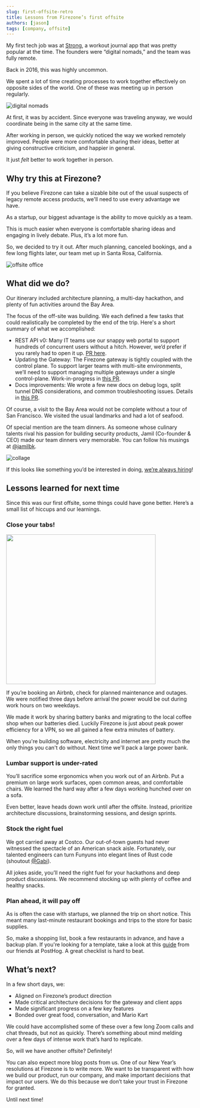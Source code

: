 ```yaml
---
slug: first-offsite-retro
title: Lessons from Firezone’s first offsite
authors: [jason]
tags: [company, offsite]
---
```


My first tech job was at [Strong](https://www.strong.app/), a workout journal app that was pretty popular at the time. The founders were “digital nomads,” and the team was fully remote.

Back in 2016, this was highly uncommon.

We spent a lot of time creating processes to work together effectively on opposite sides of the world. One of these was meeting up in person regularly.

![digital nomads](https://user-images.githubusercontent.com/52545545/211626078-6f64a4f4-ec37-40cd-8bb5-a6b9b122f351.png)

At first, it was by accident. Since everyone was traveling anyway, we would coordinate being in the same city at the same time.

After working in person, we quickly noticed the way we worked remotely improved. People were more comfortable sharing their ideas, better at giving constructive criticism, and happier in general.

It just _felt_ better to work together in person.

## Why try this at Firezone?

If you believe Firezone can take a sizable bite out of the usual suspects of legacy remote access products, we'll need to use every advantage we have.

As a startup, our biggest advantage is the ability to move quickly as a team.

This is much easier when everyone is comfortable sharing ideas and engaging in lively debate. Plus, it’s a lot more fun.

So, we decided to try it out. After much planning, canceled bookings, and a few long flights later, our team met up in Santa Rosa, California.

![offsite office](https://user-images.githubusercontent.com/52545545/211517211-ff1d5503-a367-4e6b-a670-067c447ed415.png)

## What did we do?

Our itinerary included architecture planning, a multi-day hackathon, and plenty of fun activities around the Bay Area. 

The focus of the off-site was building. We each defined a few tasks that could realistically be completed by the end of the trip. Here's a short summary of what we accomplished:

* REST API v0: Many IT teams use our snappy web portal to support hundreds of concurrent users without a hitch. However, we’d prefer if you rarely had to open it up. [PR here](https://github.com/firezone/firezone/pull/1155).
* Updating the Gateway: The Firezone gateway is tightly coupled with the control plane. To support larger teams with multi-site environments, we’ll need to support managing multiple gateways under a single control-plane. Work-in-progress in [this PR](https://github.com/firezone/firezone/pull/1205). 
* Docs improvements: We wrote a few new docs on debug logs, split tunnel DNS considerations, and common troubleshooting issues. Details in [this PR](https://github.com/firezone/firezone/pull/1194).

Of course, a visit to the Bay Area would not be complete without a tour of San Francisco. We visited the usual landmarks and had a lot of seafood.

Of special mention are the team dinners. As someone whose culinary talents rival his passion for building security products, Jamil (Co-founder & CEO) made our team dinners very memorable. You can follow his musings at [@jamilbk](https://twitter.com/jamilbk).

![collage](https://user-images.githubusercontent.com/52545545/211988059-02f3083a-116b-462e-a5ff-90af4fab63fc.png)

If this looks like something you’d be interested in doing, [we’re always hiring](https://www.ycombinator.com/companies/firezone/jobs)!

## Lessons learned for next time

Since this was our first offsite, some things could have gone better. Here’s a small list of hiccups and our learnings.

### Close your tabs!

<img src="https://user-images.githubusercontent.com/52545545/211503302-4b2e2e74-06e8-4929-aa5b-a336af25a450.png" width="400" />

If you’re booking an Airbnb, check for planned maintenance and outages. We were notified three days before arrival the power would be out during work hours on two weekdays.

We made it work by sharing battery banks and migrating to the local coffee shop when our batteries died. Luckily Firezone is just about peak power efficiency for a VPN, so we all gained a few extra minutes of battery.

When you're building software, electricity and internet are pretty much the only things you can't do without. Next time we'll pack a large power bank.

### Lumbar support is under-rated

You’ll sacrifice some ergonomics when you work out of an Airbnb. Put a premium on large work surfaces, open common areas, and comfortable chairs. We learned the hard way after a few days working hunched over on a sofa.

Even better, leave heads down work until after the offsite. Instead, prioritize architecture discussions, brainstorming sessions, and design sprints. 

### Stock the right fuel

We got carried away at Costco. Our out-of-town guests had never witnessed the spectacle of an American snack aisle. Fortunately, our talented engineers can turn Funyuns into elegant lines of Rust code (shoutout [@Gabi](https://github.com/conectado)). 

All jokes aside, you’ll need the right fuel for your hackathons and deep product discussions. We recommend stocking up with plenty of coffee and healthy snacks.

### Plan ahead, it will pay off

As is often the case with startups, we planned the trip on short notice. This meant many last-minute restaurant bookings and trips to the store for basic supplies.

So, make a shopping list, book a few restaurants in advance, and have a backup plan. If you're looking for a template, take a look at this [guide](https://posthog.com/handbook/company/offsites#how-to-plan-an-offsite-in-8-weeks---a-checklist) from our friends at PostHog. A great checklist is hard to beat.

## What’s next?

In a few short days, we:
* Aligned on Firezone’s product direction
* Made critical architecture decisions for the gateway and client apps
* Made significant progress on a few key features
* Bonded over great food, conversation, and Mario Kart

We could have accomplished some of these over a few long Zoom calls and chat threads, but not as quickly. There’s something about mind melding over a few days of intense work that’s hard to replicate.

So, will we have another offsite? Definitely!

You can also expect more blog posts from us. One of our New Year’s resolutions at Firezone is to write more. We want to be transparent with how we build our product, run our company, and make important decisions that impact our users. We do this because we don’t take your trust in Firezone for granted.

Until next time!
